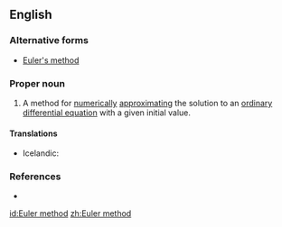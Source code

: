 ==English==

===Alternative forms===
*[[Euler's method]]

===Proper noun===
{{en-proper noun|head=[[Euler]] [[method]]}}

# {{context|differential equations|lang=en}} A method for [[numerically]] [[approximating]] the solution to an [[ordinary differential equation]] with a given initial value.

====Translations====
{{trans-top|mathematical method}}
* Icelandic: {{t-|is|Euler-aðferð|f}}
{{trans-mid}}
{{trans-bottom}}

===References===
*{{pedialite}}

[[id:Euler method]]
[[zh:Euler method]]